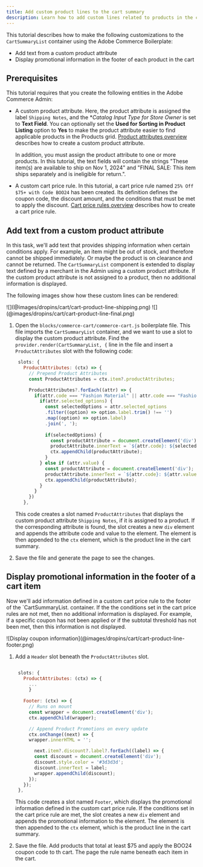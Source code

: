 ```yaml
---
title: Add custom product lines to the cart summary
description: Learn how to add custom lines related to products in the cart summary.
---
```



This tutorial describes how to make the following customizations to the `CartSummaryList` container using the Adobe Commerce Boilerplate:

- Add text from a custom product attribute
- Display promotional information in the footer of each product in the cart

## Prerequisites

This tutorial requires that you create the following entities in the Adobe Commerce Admin:

- A custom product attribute. Here, the product attribute is assigned the label `Shipping Notes`, and the **Catalog Input Type for Store Owner* is set to **Text Field**. You can optionally set the **Used for Sorting in Product Listing** option to **Yes** to make the product attribute easier to find applicable products in the Products grid. [Product attributes overview](https://experienceleague.adobe.com/en/docs/commerce-admin/catalog/product-attributes/product-attributes) describes how to create a custom product attribute.

  In addition, you must assign the product attribute to one or more products. In this tutorial, the text fields will contain the strings "These item(s) are available to ship on Nov 1, 2024" and "FINAL SALE: This item ships separately and is ineligible for return.".

- A custom cart price rule. In this tutorial, a cart price rule named `25% Off $75+ with Code BOO24` has been created. Its definition defines the coupon code, the discount amount, and the conditions that must be met to apply the discount. [Cart price rules overview](https://experienceleague.adobe.com/en/docs/commerce-admin/marketing/promotions/cart-rules/price-rules-cart) describes how to create a cart price rule.

<Tasks>

<Task>

## Add text from a custom product attribute

In this task, we'll add text that provides shipping information when certain conditions apply. For example, an item might be out of stock, and therefore cannot be shipped immediately. Or maybe the product is on clearance and cannot be returned. The `CartSummaryList` component is extended to display text defined by a merchant in the Admin using a custom product attribute. If the custom product attribute is not assigned to a product, then no additional information is displayed.

The following images show how these custom lines can be rendered:

<Diagram caption="">
   ![](@images/dropins/cart/cart-product-line-shipping.png)
</Diagram>

<Diagram caption="">
   ![](@images/dropins/cart/cart-product-line-final.png)
</Diagram>

<Steps>

1. Open the `blocks/commerce-cart/commerce-cart.js` boilerplate file. This file imports the `CartSummaryList` container, and we want to use a slot to display the custom product attribute. Find the `provider.render(CartSummaryList, {` line in the file and insert a `ProductAttributes` slot with the following code:

   ```javascript
    slots: {
      ProductAttributes: (ctx) => {
        // Prepend Product Attributes
        const ProductAttributes = ctx.item?.productAttributes;

        ProductAttributes?.forEach((attr) => {
          if(attr.code === "Fashion Material" || attr.code === "Fashion Style") {
            if(attr.selected_options) {
              const selectedOptions = attr.selected_options
              .filter((option) => option.label.trim() !== '')
              .map((option) => option.label)
              .join(', ');
              
              if(selectedOptions) {
                const productAttribute = document.createElement('div');
                productAttribute.innerText = `${attr.code}: ${selectedOptions}`;
                ctx.appendChild(productAttribute);
              }
            } else if (attr.value) {
              const productAttribute = document.createElement('div');
              productAttribute.innerText = `${attr.code}: ${attr.value}`;
              ctx.appendChild(productAttribute);
            }
          }
        })
      },
   ```

   This code creates a slot named `ProductAttributes` that displays the custom product attribute `Shipping Notes`, if it is assigned to a product. If the corresponding attribute is found, the slot creates a new `div` element and appends the attribute code and value to the element. The element is then appended to the `ctx` element, which is the product line in the cart summary.

1. Save the file and generate the page to see the changes.


</Steps>

</Task>

<Task>

## Display promotional information in the footer of a cart item

Now we'll add information defined in a custom cart price rule to the footer of the `CartSummaryList. container. If the the conditions set in the cart price rules are not met, then no additional information is displayed. For example, if a specific coupon has not been applied or if the subtotal threshold has not been met, then this information is not displayed.

<Diagram caption="Display coupon information">
   ![Display coupon information](@images/dropins/cart/cart-product-line-footer.png)
</Diagram>

<Steps>

1. Add a `Header` slot beneath the `ProductAttributes` slot.

   ```javascript

    slots: {
      ProductAttributes: (ctx) => {
        ...
        }
        
      Footer: (ctx) => {
        // Runs on mount
        const wrapper = document.createElement('div');
        ctx.appendChild(wrapper);

        // Append Product Promotions on every update
        ctx.onChange((next) => {
        wrapper.innerHTML = '';

          next.item?.discount?.label?.forEach((label) => {
          const discount = document.createElement('div');
          discount.style.color = '#3d3d3d';
          discount.innerText = label;
          wrapper.appendChild(discount);
        });
      });
    },
   ```

   This code creates a slot named `Footer`, which displays the promotional information defined in the custom cart price rule. If the conditions set in the cart price rule are met, the slot creates a new `div` element and appends the promotional information to the element. The element is then appended to the `ctx` element, which is the product line in the cart summary.

1. Save the file. Add products that total at least $75 and apply the BOO24 coupon code to th cart. The page the rule name beneath each item in the cart.

</Steps>

</Task>

</Tasks>